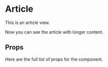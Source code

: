 

<Meta title="Components/Article" component={Article} />

# Article

This is an article view.

<Preview>
  <Story name="<Article>">
    <Article
      article={{
        title: "This is a new article",
        author: "John Smith",
        content: "Article Content"
      }}
    />
  </Story>
</Preview>

Now you can see the article with longer content.

<Preview>
  <Story name="<Article article={}> with longer form content">
    <Article
      article={{
        id: 2,
        title: "CCJS Meets Again",
        author: "Mariam Ortiz",
        content:
          "Lorem Ipsum es simplemente el texto de relleno de las imprentas y archivos de texto. Lorem Ipsum ha sido el texto de relleno estándar de las industrias desde el año 1500, cuando un impresor (N. del T. persona que se dedica a la imprenta) desconocido usó una galería de textos y los mezcló de tal manera que logró hacer un libro de textos especimen. No sólo sobrevivió 500 años, sino que tambien ingresó como texto de relleno en documentos electrónicos, quedando esencialmente igual al original. Fue popularizado en los 60s con la creación de las hojas Letraset, las cuales contenian pasajes de Lorem Ipsum, y más recientemente con software de autoedición, como por ejemplo Aldus PageMaker, el cual incluye versiones de Lorem Ipsum."
      }}
    />
  </Story>
</Preview>

## Props

Here are the full list of props for the component.

<Props of={Article} />
